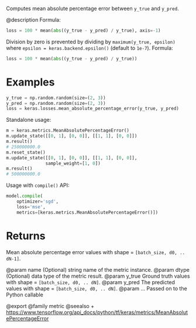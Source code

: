 Computes mean absolute percentage error between `y_true` and `y_pred`.

@description
Formula:

```python
loss = 100 * mean(abs((y_true - y_pred) / y_true), axis=-1)
```

Division by zero is prevented by dividing by `maximum(y_true, epsilon)`
where `epsilon = keras.backend.epsilon()`
(default to `1e-7`).
Formula:

```python
loss = 100 * mean(abs((y_true - y_pred) / y_true))
```

# Examples
```python
y_true = np.random.random(size=(2, 3))
y_pred = np.random.random(size=(2, 3))
loss = keras.losses.mean_absolute_percentage_error(y_true, y_pred)
```
Standalone usage:

```python
m = keras.metrics.MeanAbsolutePercentageError()
m.update_state([[0, 1], [0, 0]], [[1, 1], [0, 0]])
m.result()
# 250000000.0
m.reset_state()
m.update_state([[0, 1], [0, 0]], [[1, 1], [0, 0]],
               sample_weight=[1, 0])
m.result()
# 500000000.0
```

Usage with `compile()` API:

```python
model.compile(
    optimizer='sgd',
    loss='mse',
    metrics=[keras.metrics.MeanAbsolutePercentageError()])
```

# Returns
Mean absolute percentage error values with shape = `[batch_size, d0, ..
dN-1]`.

@param name (Optional) string name of the metric instance.
@param dtype (Optional) data type of the metric result.
@param y_true Ground truth values with shape = `[batch_size, d0, .. dN]`.
@param y_pred The predicted values with shape = `[batch_size, d0, .. dN]`.
@param ... Passed on to the Python callable

@export
@family metric
@seealso
+ <https://www.tensorflow.org/api_docs/python/tf/keras/metrics/MeanAbsolutePercentageError>
